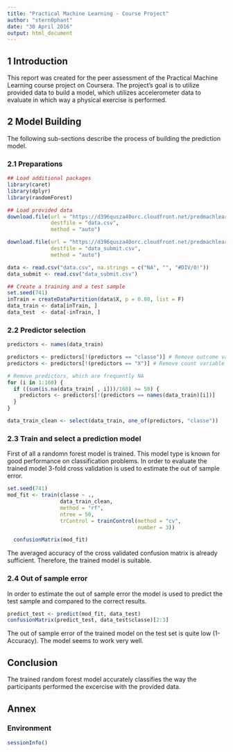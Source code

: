 ```yaml
---
title: "Practical Machine Learning - Course Project"
author: "stern0phant"
date: "30 April 2016"
output: html_document
---
```


## 1 Introduction
This report was created for the peer assessment of the Practical Machine Learning course project on Coursera. The project's goal is to utilize provided data to build a model, which utilizes accelerometer data to evaluate in which way a physical exercise is performed.

## 2 Model Building
The following sub-sections describe the process of building the prediction model.

### 2.1 Preparations
```r
## Load additional packages
library(caret)
library(dplyr)
library(randomForest)
```

```r
## Load provided data
download.file(url = "https://d396qusza40orc.cloudfront.net/predmachlearn/pml-training.csv",
              destfile = "data.csv",
              method = "auto")

download.file(url = "https://d396qusza40orc.cloudfront.net/predmachlearn/pml-testing.csv",
              destfile = "data_submit.csv",
              method = "auto")

data <- read.csv("data.csv", na.strings = c("NA", "", "#DIV/0!"))
data_submit <- read.csv("data_submit.csv")

## Create a training and a test sample
set.seed(741)
inTrain = createDataPartition(data$X, p = 0.80, list = F)
data_train <- data[inTrain, ]
data_test  <- data[-inTrain, ]
```

### 2.2 Predictor selection
```r
predictors <- names(data_train)

predictors <- predictors[!(predictors == "classe")] # Remove outcome variable
predictors <- predictors[!(predictors == "X")] # Remove count variable

# Remove predictors, which are frequently NA
for (i in 1:160) {
  if ((sum(is.na(data_train[ , i]))/160) >= 50) {
    predictors <- predictors[!(predictors == names(data_train)[i])]
  }
}

data_train_clean <- select(data_train, one_of(predictors, "classe"))
```

### 2.3 Train and select a prediction model
First of all a randomn forest model is trained. This model type is known for good performance on classification problems. In order to evaluate the trained model 3-fold cross validation is used to estimate the out of sample error.

```r
set.seed(741)
mod_fit <- train(classe ~ .,
                 data_train_clean,
                 method = "rf",
                 ntree = 50,
                 trControl = trainControl(method = "cv", 
                                          number = 3))

  confusionMatrix(mod_fit)
```

The averaged accuracy of the cross validated confusion matrix is already sufficient. Therefore, the trained model is suitable.

### 2.4 Out of sample error
In order to estimate the out of sample error the model is used to predict the test sample and compared to the correct results. 

```r
predict_test <- predict(mod_fit, data_test)
confusionMatrix(predict_test, data_test$classe)[2:3]
```

The out of sample error of the trained model on the test set is quite low (1-Accuracy). The model seems to work very well.

## Conclusion
The trained random forest model accurately classifies the way the participants performed the excercise with the provided data.

## Annex

### Environment
```r
sessionInfo()
```

